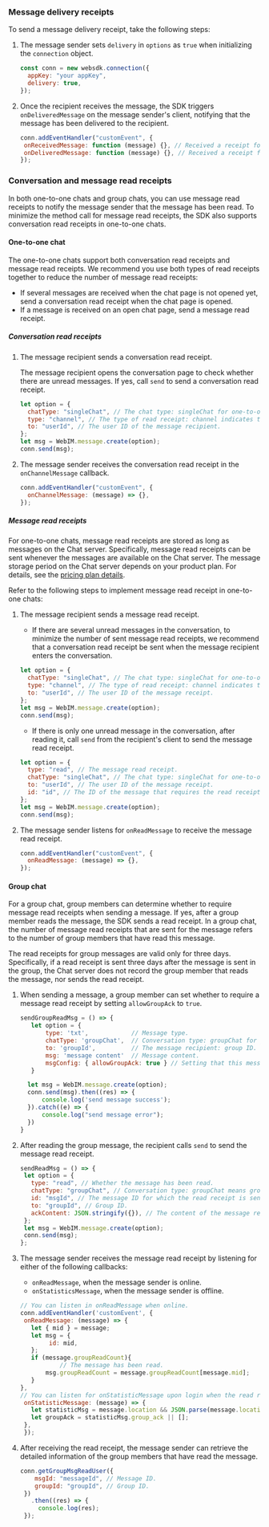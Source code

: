 <PlatformWrapper platform="web">

### Message delivery receipts

To send a message delivery receipt, take the following steps:

1. The message sender sets `delivery` in `options` as `true` when initializing the `connection` object.

   ```javascript
   const conn = new websdk.connection({
     appKey: "your appKey",
     delivery: true,
   });
   ```

2. Once the recipient receives the message, the SDK triggers `onDeliveredMessage` on the message sender's client, notifying that the message has been delivered to the recipient.
    ```javascript
   conn.addEventHandler("customEvent", {
     onReceivedMessage: function (message) {}, // Received a receipt for message delivery to the server.
     onDeliveredMessage: function (message) {}, // Received a receipt for message delivery to the client.
    });
    ```

### Conversation and message read receipts

In both one-to-one chats and group chats, you can use message read receipts to notify the message sender that the message has been read. To minimize the method call for message read receipts, the SDK also supports conversation read receipts in one-to-one chats. 

#### One-to-one chat

The one-to-one chats support both conversation read receipts and message read receipts. We recommend you use both types of read receipts together to reduce the number of message read receipts:

- If several messages are received when the chat page is not opened yet, send a conversation read receipt when the chat page is opened.
- If a message is received on an open chat page, send a message read receipt.

##### Conversation read receipts

1. The message recipient sends a conversation read receipt.

    The message recipient opens the conversation page to check whether there are unread messages. If yes, call `send` to send a conversation read receipt.

    ```javascript
    let option = {
      chatType: "singleChat", // The chat type: singleChat for one-to-one.
      type: "channel", // The type of read receipt: channel indicates the conversation read receipt.
      to: "userId", // The user ID of the message recipient.
    };
    let msg = WebIM.message.create(option);
    conn.send(msg);
    ```

2. The message sender receives the conversation read receipt in the `onChannelMessage` callback.

    ```javascript
    conn.addEventHandler("customEvent", {
      onChannelMessage: (message) => {},
    });
    ```

##### Message read receipts

For one-to-one chats, message read receipts are stored as long as messages on the Chat server. Specifically, message read receipts can be sent whenever the messages are available on the Chat server. The message storage period on the Chat server depends on your product plan. For details, see the [pricing plan details](../../reference/pricing-plan-details#message).

Refer to the following steps to implement message read receipt in one-to-one chats:

1. The message recipient sends a message read receipt.

   - If there are several unread messages in the conversation, to minimize the number of sent message read receipts, we recommend that a conversation read receipt be sent when the message recipient enters the conversation.

   ```javascript
   let option = {
     chatType: "singleChat", // The chat type: singleChat for one-to-one chat.
     type: "channel", // The type of read receipt: channel indicates the conversation read receipt.
     to: "userId", // The user ID of the message receipt.
   };
   let msg = WebIM.message.create(option);
   conn.send(msg);
   ```

   - If there is only one unread message in the conversation, after reading it, call `send` from the recipient's client to send the message read receipt.

    ```javascript
    let option = {
      type: "read", // The message read receipt.
      chatType: "singleChat", // The chat type: singleChat for one-to-one chat.
      to: "userId", // The user ID of the message receipt.
      id: "id", // The ID of the message that requires the read receipt.
    };
    let msg = WebIM.message.create(option);
    conn.send(msg);
    ```

2. The message sender listens for `onReadMessage` to receive the message read receipt.

   ```javascript
   conn.addEventHandler("customEvent", {
     onReadMessage: (message) => {},
   });
   ```

#### Group chat

For a group chat, group members can determine whether to require message read receipts when sending a message. If yes, after a group member reads the message, the SDK sends a read receipt. In a group chat, the number of message read receipts that are sent for the message refers to the number of group members that have read this message.

The read receipts for group messages are valid only for three days. Specifically, if a read receipt is sent three days after the message is sent in the group, the Chat server does not record the group member that reads the message, nor sends the read receipt.

1. When sending a message, a group member can set whether to require a message read receipt by setting `allowGroupAck` to `true`.

    ```javascript
    sendGroupReadMsg = () => {
       let option = {
           type: 'txt',            // Message type.
           chatType: 'groupChat',  // Conversation type: groupChat for group chat.
           to: 'groupId',          // The message recipient: group ID.
           msg: 'message content'  // Message content.
           msgConfig: { allowGroupAck: true } // Setting that this message requires a read receipt.
       }

      let msg = WebIM.message.create(option);
      conn.send(msg).then((res) => {
          console.log('send message success');
      }).catch((e) => {
          console.log("send message error");
      })
   }
    ```

2. After reading the group message, the recipient calls `send` to send the message read receipt.

    ```javascript
    sendReadMsg = () => {
     let option = {
       type: "read", // Whether the message has been read.
       chatType: "groupChat", // Conversation type: groupChat means group chat.
       id: "msgId", // The message ID for which the read receipt is sent.
       to: "groupId", // Group ID.
       ackContent: JSON.stringify({}), // The content of the message read receipt.
     };
     let msg = WebIM.message.create(option);
     conn.send(msg);
   };
    ```

3. The message sender receives the message read receipt by listening for either of the following callbacks:
    - `onReadMessage`, when the message sender is online.
    - `onStatisticsMessage`, when the message sender is offline. 

   ```javascript
   // You can listen in onReadMessage when online.
   conn.addEventHandler('customEvent', {
    onReadMessage: (message) => {
      let { mid } = message;
      let msg = {
           id: mid,
      };
      if (message.groupReadCount){
              // The message has been read.
          msg.groupReadCount = message.groupReadCount[message.mid];
      }
   },
   // You can listen for onStatisticMessage upon login when the read receipt is received when you are offline.
    onStatisticMessage: (message) => {
      let statisticMsg = message.location && JSON.parse(message.location);
      let groupAck = statisticMsg.group_ack || [];
    },
    });
    ```

4. After receiving the read receipt, the message sender can retrieve the detailed information of the group members that have read the message.

    ```javascript
    conn.getGroupMsgReadUser({
        msgId: "messageId", // Message ID.
        groupId: "groupId", // Group ID.
     })
       .then((res) => {
         console.log(res);
     });
    ```

</PlatformWrapper>